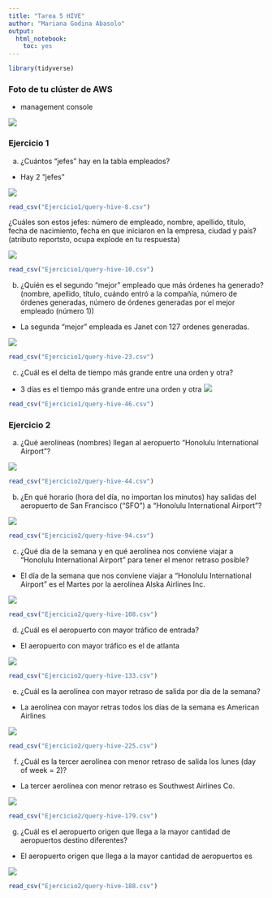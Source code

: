 ```yaml
---
title: "Tarea 5 HIVE"
author: "Mariana Godina Abasolo"
output: 
  html_notebook:
    toc: yes
---
```


<script>
   $(document).ready(function() {
     $head = $('#header');
     $head.prepend('<img src=\"logo.png\" style=\"float: right;width: 150px;\"/>')
   });
</script>

```r
library(tidyverse)
```

### Foto de tu clúster de AWS 

+ management console

![](summary_cluster.png)

### Ejercicio 1

a. ¿Cuántos “jefes” hay en la tabla empleados? 

- Hay 2 "jefes"

![](Ejercicio1/preg1a1.png)

```r
read_csv("Ejercicio1/query-hive-8.csv")
```

¿Cuáles son estos jefes: número de empleado, nombre, apellido, título, fecha de nacimiento, fecha en que iniciaron en la empresa, ciudad y país? (atributo reportsto, ocupa explode en tu respuesta)

![](Ejercicio1/preg1a2.png)

```r
read_csv("Ejercicio1/query-hive-10.csv")
```

b. ¿Quién es el segundo “mejor” empleado que más órdenes ha generado? (nombre, apellido, título, cuándo entró a la compañía, número de órdenes generadas, número de órdenes generadas por el mejor empleado (número 1))

- La segunda "mejor" empleada es Janet con 127 ordenes generadas.

![](Ejercicio1/preg1b.png)

```r
read_csv("Ejercicio1/query-hive-23.csv")
```

c. ¿Cuál es el delta de tiempo más grande entre una orden y otra?

- 3 días es el tiempo más grande entre una orden y otra
![](Ejercicio1/preg1c.png)

```r
read_csv("Ejercicio1/query-hive-46.csv")
```

### Ejercicio 2

a. ¿Qué aerolíneas (nombres) llegan al aeropuerto “Honolulu International Airport”?

![](Ejercicio2/preg2a.png)

```r
read_csv("Ejercicio2/query-hive-44.csv")
```

b. ¿En qué horario (hora del día, no importan los minutos) hay salidas del aeropuerto de San Francisco (“SFO”) a “Honolulu International Airport”?

![](Ejercicio2/preg2b.png)

```r
read_csv("Ejercicio2/query-hive-94.csv")
```

c. ¿Qué día de la semana y en qué aerolínea nos conviene viajar a “Honolulu International Airport” para tener el menor retraso posible?

- El día de la semana que nos conviene viajar a “Honolulu International Airport” es el Martes por la aerolínea Alska Airlines Inc.

![](Ejercicio2/preg2c.png)

```r
read_csv("Ejercicio2/query-hive-108.csv")
```

d. ¿Cuál es el aeropuerto con mayor tráfico de entrada?

- El aeropuerto con mayor tráfico es el de atlanta

![](Ejercicio2/preg2d.png)

```r
read_csv("Ejercicio2/query-hive-133.csv")
```

e. ¿Cuál es la aerolínea con mayor retraso de salida por día de la semana?

- La aerolínea con mayor retras todos los días de la semana es American Airlines

![](Ejercicio2/preg2e.png)

```r
read_csv("Ejercicio2/query-hive-225.csv")
```

f. ¿Cuál es la tercer aerolínea con menor retraso de salida los lunes (day of week = 2)?

- La tercer aerolínea con menor retraso es Southwest Airlines Co.

![](Ejercicio2/preg2f.png)

```r
read_csv("Ejercicio2/query-hive-179.csv")
```


g. ¿Cuál es el aeropuerto origen que llega a la mayor cantidad de aeropuertos destino diferentes?

- El aeropuerto origen que llega a la mayor cantidad de aeropuertos es 

![](Ejercicio2/preg2g.png)

```r
read_csv("Ejercicio2/query-hive-188.csv")
```